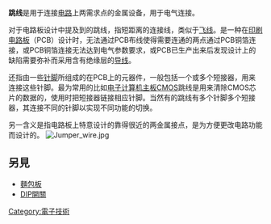 {{unreferenced|time=2010-02-08T14:35:48+00:00}}

'''跳线'''是用于连接[[电路|电路]]上两需求点的金属设备，用于电气连接。

对于电路板设计中提及到的跳线，指短距离的连接线，类似于[[飞线|飞线]]。是一种在[[印刷电路板|印刷电路板]]（PCB）设计时，无法通过PCB布线使得需要连通的两点通过PCB铜箔连接，或PCB铜箔连接无法达到电气参数要求，或PCB已生产出来后发现设计上的缺陷需要弥补而采用含有绝缘层的[[导线|导线]]。

还指由一些[[针脚|针脚]]所组成的在PCB上的元器件，一般包括一个或多个短接器，用来连接这些针脚。最为常用的比如[[电子计算机|电子计算机]][[主板|主板]]CMOS跳线是用来清除CMOS芯片的数据的，使用时把短接器链接相应针脚。当然有的跳线有多个针脚多个短接器，其连接不同的针脚以实现不同功能的切换。

另一含义是指电路板上特意设计的靠得很近的两金属接点，是为方便更改电路功能而设计的。
[[File:Jumper_wire.jpg|thumb]]

==另見==
*[[麵包板|麵包板]]
*[[DIP開關|DIP開關]]

[[Category:電子技術|Category:電子技術]]